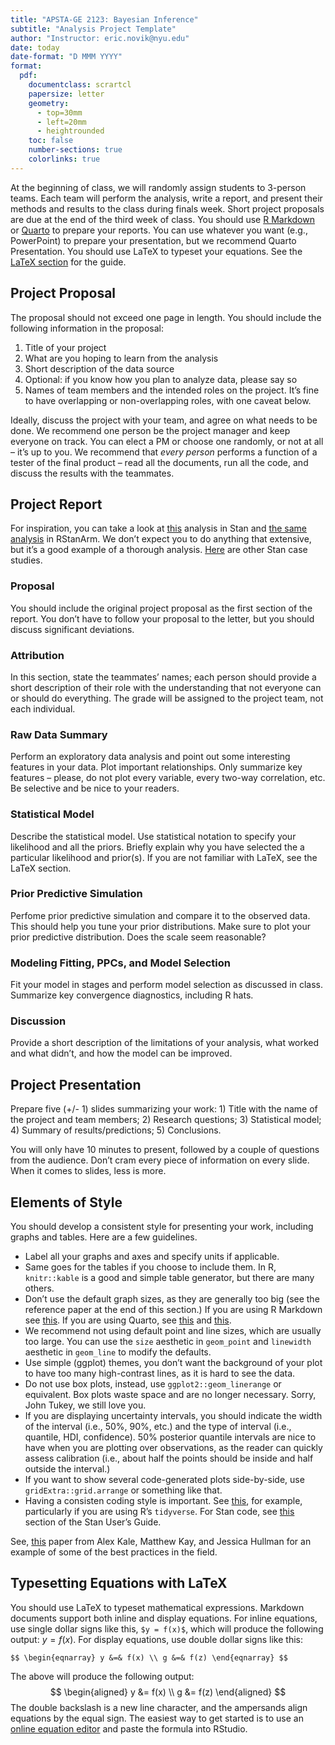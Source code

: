 ```yaml
---
title: "APSTA-GE 2123: Bayesian Inference"
subtitle: "Analysis Project Template"
author: "Instructor: eric.novik@nyu.edu"
date: today
date-format: "D MMM YYYY"
format:
  pdf:
    documentclass: scrartcl
    papersize: letter
    geometry:
      - top=30mm
      - left=20mm
      - heightrounded
    toc: false
    number-sections: true
    colorlinks: true
---
```


At the beginning of class, we will randomly assign students to 3-person teams. Each team will perform the analysis, write a report, and present their methods and results to the class during finals week. Short project proposals are due at the end of the third week of class. You should use [R Markdown](https://rmarkdown.rstudio.com/) or [Quarto](https://quarto.org/) to prepare your reports. You can use whatever you want (e.g., PowerPoint) to prepare your presentation, but we recommend Quarto Presentation. You should use LaTeX to typeset your equations. See the [LaTeX section](#Typesetting-Equations-with-LaTeX) for the guide.

## Project Proposal

The proposal should not exceed one page in length. You should include the following information in the proposal:

1.  Title of your project
2.  What are you hoping to learn from the analysis
3.  Short description of the data source
4.  Optional: if you know how you plan to analyze data, please say so
5.  Names of team members and the intended roles on the project. It's fine to have overlapping or non-overlapping roles, with one caveat below.

Ideally, discuss the project with your team, and agree on what needs to be done. We recommend one person be the project manager and keep everyone on track. You can elect a PM or choose one randomly, or not at all -- it's up to you. We recommend that *every person* performs a function of a tester of the final product -- read all the documents, run all the code, and discuss the results with the teammates.

## Project Report

For inspiration, you can take a look at [this](https://mc-stan.org/users/documentation/case-studies/pool-binary-trials.html) analysis in Stan and [the same analysis](https://mc-stan.org/users/documentation/case-studies/pool-binary-trials-rstanarm.html) in RStanArm. We don't expect you to do anything that extensive, but it's a good example of a thorough analysis. [Here](https://mc-stan.org/users/documentation/case-studies) are other Stan case studies.

### Proposal

You should include the original project proposal as the first section of the report. You don't have to follow your proposal to the letter, but you should discuss significant deviations.

### Attribution

In this section, state the teammates' names; each person should provide a short description of their role with the understanding that not everyone can or should do everything. The grade will be assigned to the project team, not each individual.

### Raw Data Summary

Perform an exploratory data analysis and point out some interesting features in your data. Plot important relationships. Only summarize key features -- please, do not plot every variable, every two-way correlation, etc. Be selective and be nice to your readers.

### Statistical Model

Describe the statistical model. Use statistical notation to specify your likelihood and all the priors. Briefly explain why you have selected the a particular likelihood and prior(s). If you are not familiar with LaTeX, see the LaTeX section.

### Prior Predictive Simulation

Perfome prior predictive simulation and compare it to the observed data. This should help you tune your prior distributions. Make sure to plot your prior predictive distribution. Does the scale seem reasonable?

### Modeling Fitting, PPCs, and Model Selection

Fit your model in stages and perform model selection as discussed in class. Summarize key convergence diagnostics, including R hats.

### Discussion

Provide a short description of the limitations of your analysis, what worked and what didn't, and how the model can be improved.

## Project Presentation

Prepare five (+/- 1) slides summarizing your work: 1) Title with the name of the project and team members; 2) Research questions; 3) Statistical model; 4) Summary of results/predictions; 5) Conclusions.

You will only have 10 minutes to present, followed by a couple of questions from the audience. Don't cram every piece of information on every slide. When it comes to slides, less is more. 

## Elements of Style

You should develop a consistent style for presenting your work, including graphs and tables. Here are a few guidelines.

-   Label all your graphs and axes and specify units if applicable.
-   Same goes for the tables if you choose to include them. In R, `knitr::kable` is a good and simple table generator, but there are many others.
-   Don't use the default graph sizes, as they are generally too big (see the reference paper at the end of this section.) If you are using R Markdown see [this](https://bookdown.org/yihui/rmarkdown-cookbook/figure-size.html). If you are using Quarto, see [this](https://quarto.org/docs/authoring/figures.html) and [this](https://quarto.org/docs/computations/execution-options.html#figure-options).
-   We recommend not using default point and line sizes, which are usually too large. You can use the `size` aesthetic in `geom_point` and `linewidth` aesthetic in `geom_line` to modify the defaults.
-   Use simple (ggplot) themes, you don't want the background of your plot to have too many high-contrast lines, as it is hard to see the data.
-   Do not use box plots, instead, use `ggplot2::geom_linerange` or equivalent. Box plots waste space and are no longer necessary. Sorry, John Tukey, we still love you.
-   If you are displaying uncertainty intervals, you should indicate the width of the interval (i.e., 50%, 90%, etc.) and the type of interval (i.e., quantile, HDI, confidence). 50% posterior quantile intervals are nice to have when you are plotting over observations, as the reader can quickly assess calibration (i.e., about half the points should be inside and half outside the interval.) 
-   If you want to show several code-generated plots side-by-side, use `gridExtra::grid.arrange` or something like that.
-   Having a consisten coding style is important. See [this](https://style.tidyverse.org/index.html), for example, particularly if you are using R's `tidyverse`. For Stan code, see [this](https://mc-stan.org/docs/stan-users-guide/stan-program-style-guide.html) section of the Stan User's Guide.

See, [this](https://www.mjskay.com/papers/infovis2020-uncertainty-decision-making.pdf) paper from Alex Kale, Matthew Kay, and Jessica Hullman for an example of some of the best practices in the field.

## Typesetting Equations with LaTeX

You should use LaTeX to typeset mathematical expressions. Markdown documents support both inline and display equations. For inline equations, use single dollar signs like this, `$y = f(x)$`, which will produce the following output: $y = f(x)$. For display equations, use double dollar signs like this:

`$$ \begin{eqnarray} y &=& f(x) \\ g &=& f(z) \end{eqnarray} $$`

The above will produce the following output: $$
\begin{aligned}
y &= f(x) \\
g &= f(z)
\end{aligned}
$$ The double backslash is a new line character, and the ampersands align equations by the equal sign. The easiest way to get started is to use an [online equation editor](https://latexeditor.lagrida.com/) and paste the formula into RStudio.
